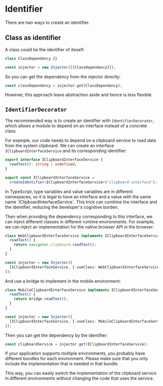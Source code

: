
# Identifier

There are two ways to create an identifier.

## Class as identifier

A class could be the identifier of iteself:

```typescript
class ClassDependency {}

const injector = new Injector([[ClassDependency]]);
```

So you can get the dependency from the injector directly:

```ts
const classDependency = injector.get(ClassDependency);
```

However, this approach leave abstraction aside and hence is less flexible.

## `IdentifierDecorator`

The recommended way is to create an identifier with `IdentifierDecorator`, which allows a module to depend on an interface instead of a concrete class.

For example, our code needs to depend on a clipboard service to read data from the system clipboard. We can create an interface `IClipboardInterfaceService` and its corresponding identifier:

```ts highlight=1, 5
export interface IClipboardInterfaceService {
  readText(): string | undefined;
}

export const IClipboardInterfaceService =
  createIdentifier<IClipboardInterfaceService>("clipboard-interface");
```

<Callout>
  In TypeScript, type variables and value variables are in different namespaces,
  so it is legal to have an interface and a value with the same name
  `IClipboardInterfaceService`. This trick can combine the interface and the
  identifier, reducing the developer's cognitive burden.
</Callout>

Then when providing the dependency corresponding to this interface, we can inject different classes in different runtime environments. For example, we can inject an implementation for the native browser API in the browser:

```ts highlight=1, 7
class WebClipboardInterfaceService implements IClipboardInterfaceService {
  readText() {
    return navigator.clipboard.readText();
  }
}

const injector = new Injector([
  [IClipboardInterfaceService, { useClass: WebClipboardInterfaceService }],
]);
```

And use a bridge to implement in the mobile environment:

```ts highlight=1, 7
class MobileClipboardInterfaceService implements IClipboardInterfaceService {
  readText() {
    return bridge.readText();
  }
}

const injector = new Injector([
  [IClipboardInterfaceService, { useClass: MobileClipboardInterfaceService }],
]);
```

Then you can get the dependency by the identifier:

```ts
const clipboardService = injector.get(IClipboardInterfaceService);
```

<Callout>
  If your application supports multiple environments, you probably have
  different bundles for each environment. Please make sure that you only include
  the implementation that is needed in that bundle.
</Callout>

This way, you can easily switch the implementation of the clipboard service in different environments without changing the code that uses the service.
